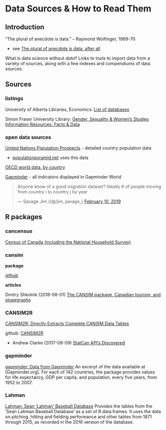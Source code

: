 # Data Sources & How to Read Them {#datasources}



## Introduction

"The plural of anecdote is data." -- Raymond Wolfinger, 1969-70

* see [The plural of anecdote is data, after all](http://blog.revolutionanalytics.com/2011/04/the-plural-of-anecdote-is-data-after-all.html)




What is data science without _data_?  Links to tools to import data from a variety of sources, along with a few indexes and compendiums of data sources.


## Sources

### listings

University of Alberta Libraries, Economics: [List of databases](http://guides.library.ualberta.ca/c.php?g=329741&p=2334221)

Simon Fraser University Library: [Gender, Sexuality & Women's Studies Information Resources: Facts & Data](http://www.lib.sfu.ca/help/research-assistance/subject/gsws/factsdata)

### open data sources

[United Nations Population Prospects](https://esa.un.org/unpd/wpp/) - detailed country population data 

* [populationpyramid.net](https://www.populationpyramid.net/) uses this data

[OECD world data, by country](https://data.oecd.org/)

[Gapminder](https://www.gapminder.org/data/) - all indicators displayed in Gapminder World


<blockquote class="twitter-tweet" data-lang="en"><p lang="en" dir="ltr">Anyone know of a good migration dataset? Ideally # of people moving from country i to country j by year</p>&mdash; Savage Jim (/@/jim_savage_) <a href="https://twitter.com/jim_savage_/status/1094672164928802816?ref_src=twsrc%5Etfw">February 10, 2019</a></blockquote>
<script async src="https://platform.twitter.com/widgets.js" charset="utf-8"></script>



## R packages


### **cancensus**

[Census of Canada (including the National Household Survey)](https://github.com/mountainMath/cancensus)



### **cansim**

**package**

[github](https://github.com/mountainMath/cansim)

**articles**

Dmitry Shkolnik (2018-08-01) [The CANSIM package, Canadian tourism, and slopegraphs](https://www.dshkol.com/2018/cansim-package-tourism-slopegraphs/)


### **CANSIM2R**

[CANSIM2R: Directly Extracts Complete CANSIM Data Tables](https://cran.r-project.org/web/packages/CANSIM2R/index.html)

github: [CANSIM2R](https://github.com/MarcoLugo/CANSIM2R)

* Andrew Clarke (2017-08-09) [StatCan API's Discovered](https://www.mytinyshinys.com/2017/08/09/statcanapi/)


### **gapminder**

[gapminder: Data from Gapminder](https://cran.r-project.org/web/packages/gapminder/index.html) An excerpt of the data available at [Gapminder.org]. For each of 142 countries, the package provides values for life expectancy, GDP per capita, and population, every five years, from 1952 to 2007. 


### **Lahman**

[Lahman: Sean 'Lahman' Baseball Database](https://cran.r-project.org/web/packages/Lahman/)  Provides the tables from the 'Sean Lahman Baseball Database' as a set of R data.frames. It uses the data on pitching, hitting and fielding performance and other tables from 1871 through 2015, as recorded in the 2016 version of the database.



